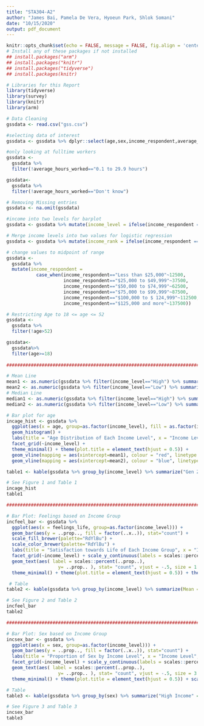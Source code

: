 ```yaml
---
title: "STA304-A2"
author: "James Bai, Pamela De Vera, Hyoeun Park, Shlok Somani"
date: "10/15/2020"
output: pdf_document
---
```


```r
knitr::opts_chunk$set(echo = FALSE, message = FALSE, fig.align = 'center')
# Install any of these packages if not installed
## install.packages("arm")
## install.packages("knitr")
## install.packages("tidyverse")
## install.packages(knitr)

# Libraries for this Report
library(tidyverse)
library(survey)
library(knitr)
library(arm)

# Data Cleaning
gssdata <- read.csv("gss.csv")

#selecting data of interest
gssdata <- gssdata %>% dplyr::select(age,sex,income_respondent,average_hours_worked,feelings_life)

#only looking at fulltime workers
gssdata <-
  gssdata %>%
  filter(!average_hours_worked=="0.1 to 29.9 hours")

gssdata<-
  gssdata %>%
  filter(!average_hours_worked=="Don't know")

# Removing Missing entries
gssdata <- na.omit(gssdata)

#income into two levels for barplot
gssdata <- gssdata %>% mutate(income_level = ifelse(income_respondent == "Less than $25,000" | income_respondent == "$25,000 to $49,999", "Low", "High"))

# Merge income levels into two values for logistic regression
gssdata <- gssdata %>% mutate(income_rank = ifelse(income_respondent == "Less than $25,000" | income_respondent == "$25,000 to $49,999", 0, 1))

# change values to midpoint of range
gssdata <-
  gssdata %>%
  mutate(income_respondent = 
           case_when(income_respondent=="Less than $25,000"~12500,
                     income_respondent=="$25,000 to $49,999"~37500,
                     income_respondent=="$50,000 to $74,999"~62500,
                     income_respondent=="$75,000 to $99,999"~87500,
                     income_respondent=="$100,000 to $ 124,999"~112500,
                     income_respondent=="$125,000 and more"~137500))

# Restricting Age to 18 <= age <= 52
gssdata <-
  gssdata %>%
  filter(!age>52)

gssdata<-
  gssdata%>%
  filter(age>=18)
  
######################################################################################################

# Mean Line
mean1 <- as.numeric(gssdata %>% filter(income_level=="High") %>% summarise(mean = mean(age)))
mean2 <- as.numeric(gssdata %>% filter(income_level=="Low") %>% summarise(mean = mean(age)))
# Median Line
median1 <- as.numeric(gssdata %>% filter(income_level=="High") %>% summarise(median = median(age)))
median2 <- as.numeric(gssdata %>% filter(income_level=="Low") %>% summarise(median = median(age)))

# Bar plot for age
incage_hist <- gssdata %>% 
  ggplot(aes(x = age, group=as.factor(income_level), fill = as.factor(income_level))) + 
  geom_histogram() +
  labs(title = "Age Distribution of Each Income Level", x = "Income Level", y = "Count", fill = "Income Level", caption = "Figure 1") +
  facet_grid(~income_level) +
  theme_minimal() + theme(plot.title = element_text(hjust = 0.5)) + 
  geom_vline(mapping = aes(xintercept=mean1), colour = "red", linetype = "dashed") + 
  geom_vline(mapping = aes(xintercept=mean2), colour = "blue", linetype = "dashed") + scale_fill_brewer(palette="Accent") + scale_color_brewer(palette="Accent") + theme(plot.caption = element_text(hjust = 0.5))

table1 <- kable(gssdata %>% group_by(income_level) %>% summarize("Gen Z (18-20)" = sum(age >= 18 & age <= 20), "Millennials (21-36)" = sum(age >= 21 & age <= 36), "Gen X (37-52)" = sum(age >= 37 & age <= 52), "Mean Age" = round(mean(age), 2), "Median" = round(median(age), 2), "Standard Deviation" = sd(age), Total = n()), caption = "Table 1: Generations in Each Income Group")

# See Figure 1 and Table 1
incage_hist
table1

######################################################################################################

# Bar Plot: Feelings based on Income Group
incfeel_bar <- gssdata %>% 
  ggplot(aes(x = feelings_life, group=as.factor(income_level))) + 
  geom_bar(aes(y = ..prop.., fill = factor(..x..)), stat="count") +
  scale_fill_brewer(palette="RdYlBu") + 
  scale_color_brewer(palette="RdYlBu") + 
  labs(title = "Satisfaction towards Life of Each Income Group", x = "Income Level", y = "Proportion", fill = "Satisfaction towards Life", color = "Satisfaction towards Life", caption = "Figure 2") +
  facet_grid(~income_level) + scale_y_continuous(labels = scales::percent) +
  geom_text(aes( label = scales::percent(..prop..),
                   y= ..prop.. ), stat= "count", vjust = -.5, size = 1.5) +
  theme_minimal() + theme(plot.title = element_text(hjust = 0.5)) + theme(plot.caption = element_text(hjust = 0.5))

 # Table
table2 <- kable(gssdata %>% group_by(income_level) %>% summarize(Mean = round(mean(feelings_life), 4), Q1 = quantile(feelings_life, 0.25), Median = median(feelings_life), Q3 = quantile(feelings_life, 0.75), IQR = IQR(feelings_life), Outliers = sum(feelings_life < quantile(feelings_life, 0.25) - IQR(feelings_life)*1.5 | feelings_life > quantile(feelings_life, 0.75) + IQR(feelings_life)*1.5), "Standard Deviation" = round(sd(feelings_life), 4), Total = n()), caption = "Table 2: Statistics of Satisfaction towards Life (by Income Group)")

# See Figure 2 and Table 2
incfeel_bar
table2

######################################################################################################

# Bar Plot: Sex based on Income Group
incsex_bar <- gssdata %>% 
  ggplot(aes(x = sex, group=as.factor(income_level))) + 
  geom_bar(aes(y = ..prop.., fill = factor(..x..)), stat="count") +
  labs(title = "Proportion of Sex by Income Level", x = "Income Level", y = "Proportion", fill = "Sex", color = "Sex", caption = "Figure 3") +
  facet_grid(~income_level) + scale_y_continuous(labels = scales::percent) +
  geom_text(aes( label = scales::percent(..prop..),
                   y= ..prop.. ), stat= "count", vjust = -.5, size = 3.5) +
  theme_minimal() + theme(plot.title = element_text(hjust = 0.5)) + scale_fill_manual(labels = c("Female", "Male"), values = c("red4", "blue4")) + theme(plot.caption = element_text(hjust = 0.5))

# Table
table3 <- kable(gssdata %>% group_by(sex) %>% summarize("High Income" = sum(income_level == "High"), "Low Income" = sum(income_level == "Low"), "High Income (%)" = round(sum(income_level == "High")/n(), 2), "Low Income (%)" = round(sum(income_level == "Low")/n(), 2), "Total" = n()), caption = "Table 3: Statistics of Sex (by Income Group)")

# See Figure 3 and Table 3
incsex_bar
table3
```
